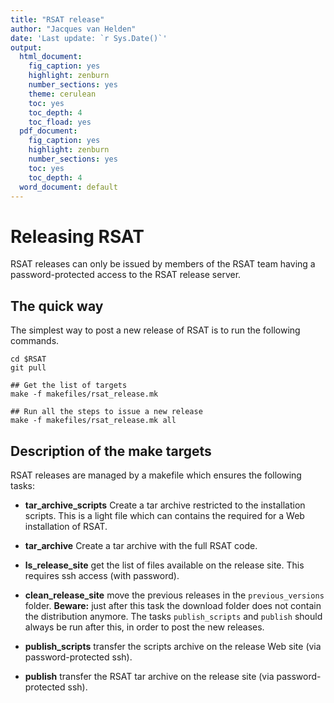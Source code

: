 ```yaml
---
title: "RSAT release"
author: "Jacques van Helden"
date: 'Last update: `r Sys.Date()`'
output:
  html_document:
    fig_caption: yes
    highlight: zenburn
    number_sections: yes
    theme: cerulean
    toc: yes
    toc_depth: 4
    toc_fload: yes
  pdf_document:
    fig_caption: yes
    highlight: zenburn
    number_sections: yes
    toc: yes
    toc_depth: 4
  word_document: default
---
```


# Releasing RSAT

RSAT releases can only be issued by members of the RSAT team having a password-protected access to the RSAT release server. 

## The quick way

The simplest way to post a new release of RSAT is to run the following commands. 


```
cd $RSAT
git pull

## Get the list of targets
make -f makefiles/rsat_release.mk

## Run all the steps to issue a new release
make -f makefiles/rsat_release.mk all
```

## Description of the make targets

RSAT releases are managed by a makefile which ensures the following tasks: 

- **tar_archive_scripts** Create a tar archive restricted to the installation scripts. This is a light file which can contains the required for a Web installation of RSAT.

- **tar_archive** Create a tar archive with the full RSAT code.

- **ls_release_site** get the list of files available on the release site. This requires ssh access (with password). 

- **clean_release_site** move the previous releases in the `previous_versions` folder. **Beware:** just after this task the download folder does not contain the distribution anymore. The tasks `publish_scripts` and `publish` should always be run after this, in order to post the new releases.  

- **publish_scripts** transfer the scripts archive on the release Web site (via password-protected ssh).

- **publish** transfer the RSAT tar archive on the release site (via password-protected ssh).


